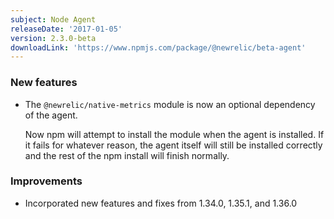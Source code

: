 ```yaml
---
subject: Node Agent
releaseDate: '2017-01-05'
version: 2.3.0-beta
downloadLink: 'https://www.npmjs.com/package/@newrelic/beta-agent'
---
```


### New features

* The `@newrelic/native-metrics` module is now an optional dependency of the agent.

  Now npm will attempt to install the module when the agent is installed. If it fails for whatever reason, the agent itself will still be installed correctly and the rest of the npm install will finish normally.

### Improvements

* Incorporated new features and fixes from 1.34.0, 1.35.1, and 1.36.0

